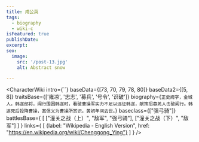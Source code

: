 ```yaml
---
title: 成公英
tags:
  - biography
  - wiki-c
isFeatured: true
publishDate:
excerpt:
seo:
  image:
    src: '/post-13.jpg'
    alt: Abstract snow

---
```



<CharacterWiki
  intro={``}
  baseData={[73, 70, 79, 78, 80]}
  baseData2={[5, 8]}
  traitsBase={['雍凉', '忠志', '募兵', '号令', '识破']}
  biography={`正史阙字，金城人。韩遂部将，阎行围困韩遂时，看破曹操军实力不足以远征韩遂，献策招募羌人击破阎行。韩遂死后投降曹操，其信义为曹操所赏识。黄初年间去世。`}
  baseclass={["强弓骑"]}
  battlesBase={
    [
      ["潼关之战（上）", "敌军", "强弓骑"],
      ["潼关之战（下）", "敌军"]
    ]
  }
  links={
    [
      {label: "Wikipedia - English Version", href: "https://en.wikipedia.org/wiki/Chenggong_Ying"}
    ]
  }
/>
